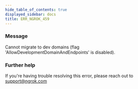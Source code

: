 ```yaml
---
hide_table_of_contents: true
displayed_sidebar: docs
title: ERR_NGROK_459
---
```


### Message

Cannot migrate to dev domains (flag 'AllowDevelopmentDomainAndEndpoints' is disabled).

### Further help

If you're having trouble resolving this error, please reach out to [support@ngrok.com](mailto:support@ngrok.com?subject=Help%20with%20ERR_NGROK_459)
